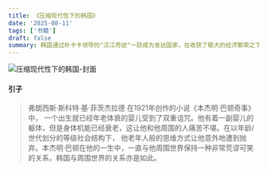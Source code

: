 ```yaml
---
title: 《压缩现代性下的韩国》
date: '2025-08-11'
tags: ['书籍']
draft: false
summary: 韩国通过朴卡卡领导的"汉江奇迹"一跃成为发达国家，在收获了极大的经济繁荣之下，"狗蛋，代价，是什么呢?"
---
```


<Image src="https://logjs.site/blog/book_1/cover.jpg" alt="压缩现代性下的韩国-封面" />

<Resource src="https://logjs.site/blog/book_1/recource.epub" name="压缩现代性下的韩国" />

#### 引子

> 弗朗西斯·斯科特·基·菲茨杰拉德 在1921年创作的小说《本杰明·巴顿奇事》中，
> 一个出生就已经年老体衰的婴儿受到了双重诅咒。他有着一副婴儿的躯体，但是身体机能已经衰老，这让他和他周围的人痛苦不堪。在以年龄/世代划分的等级社会结构下，
> 他老年人般的思维方式让他意外地遭到抛弃。本杰明·巴顿在他的一生中，一直与他周围世界保持一种非常荒谬可笑的关系，韩国与周围世界的关系亦是如此。

